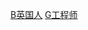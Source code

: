 {{Commons cat|Engineers from the United Kingdom|英国工程师}}
{{Commonscat|Engineers from the United Kingdom}}

[[Category:各國工程師|B英国人]]
[[Category:各职业英国人|G工程师]]